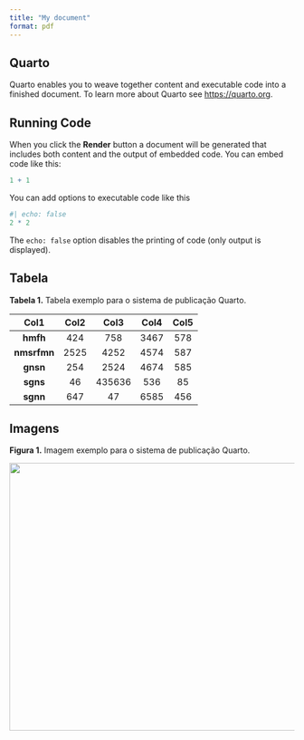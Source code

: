 ---
title: "My document"
format: pdf
---

## Quarto

Quarto enables you to weave together content and executable code into a finished document. To learn more about Quarto see <https://quarto.org>.

## Running Code

When you click the **Render** button a document will be generated that includes both content and the output of embedded code. You can embed code like this:

```{r}
1 + 1
```

You can add options to executable code like this

```{r}
#| echo: false
2 * 2
```

The `echo: false` option disables the printing of code (only output is displayed).

## Tabela

**Tabela 1.** Tabela exemplo para o sistema de publicação Quarto.

|  **Col1**   | **Col2** | **Col3** | **Col4** | **Col5** |
|:-----------:|:--------:|:--------:|:--------:|:--------:|
|  **hmfh**   |   424    |   758    |   3467   |   578    |
| **nmsrfmn** |   2525   |   4252   |   4574   |   587    |
|  **gnsn**   |   254    |   2524   |   4674   |   585    |
|  **sgns**   |    46    |  435636  |   536    |    85    |
|  **sgnn**   |   647    |    47    |   6585   |   456    |

## Imagens

**Figura 1.** Imagem exemplo para o sistema de publicação Quarto.

![](rstudio-source-visual.png){fig-align="center" width="642" height="473"}

## 
